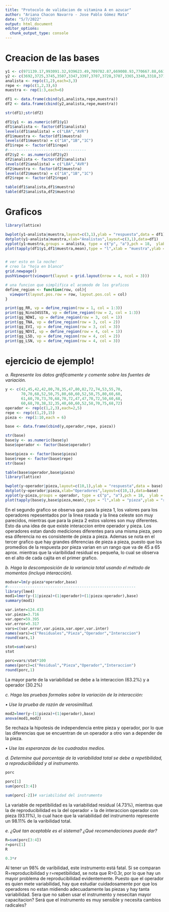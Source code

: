 ```yaml
---
title: "Protocolo de validacion de vitamina A en azucar"
author: "Ariana Chacon Navarro - Jose Pablo Gómez Mata"
date: "5/7/2022"
output: html_document
editor_options: 
  chunk_output_type: console
---
```


# Creacion de las bases
```r
y1 <- c(971139.17,993091.32,939623.49,709782.87,669008.93,770667.88,661346.38,624767.59,627798.79,619786,694073.24,645820.67,628314.16,583527.14,629979.67,708849.22,796648.09,693050.17)
y2 <- c(3692,3725,3745,3507,3347,3397,3707,3728,3707,3365,3340,3318,3715,3737,3687,3395,3535,3753)
analista <- rep(c(1,2),each=3,3)
repe <- rep(c(1,2,3),6)
muestra <- rep(1:3,each=6)

df1 <- data.frame(cbind(y1,analista,repe,muestra))
df2 <- data.frame(cbind(y2,analista,repe,muestra))

str(df1);str(df2)

df1$y1 <- as.numeric(df1$y1)
df1$analista <- factor(df1$analista)
levels(df1$analista) = c("LBA","AVR")
df1$muestra <- factor(df1$muestra)
levels(df1$muestra) = c("1A","1B","1C")
df1$repe <- factor(df1$repe)
#-----------------------------------
df2$y2 <- as.numeric(df2$y2)
df2$analista <- factor(df2$analista)
levels(df2$analista) = c("LBA","AVR")
df2$muestra <- factor(df2$muestra)
levels(df2$muestra) = c("1A","1B","1C")
df2$repe <- factor(df2$repe)

table(df1$analista,df1$muestra)
table(df2$analista,df2$muestra)
```

# Graficos
```r
library(lattice)

bwplot(y1~analista|muestra,layout=c(3,1),ylab = "respuesta",data = df1)
dotplot(y1~analista|muestra,xlab="Analistas",layout=c(3,1),data=df1)
xyplot(y1~muestra,groups = analista, type = c("p", "a"),pch = 18,  ylab = "Respuesta", df1)
plot(tapply(df1$y1,df1$muestra,mean),type = "l",xlab = "muestra",ylab = "respuesta promedio")


# ver esto en la noche!
# creo la "hoja en blanco"
grid.newpage()
pushViewport(viewport(layout = grid.layout(nrow = 4, ncol = 3)))

# una funcion que simplifica el acomodo de los graficos
define_region <- function(row, col){
  viewport(layout.pos.row = row, layout.pos.col = col)
}

print(gg_RR, vp = define_region(row = 1, col = 1:3))
print(gg_Nino34SSTA, vp = define_region(row = 2, col = 1:3))
print(gg_NDWI, vp = define_region(row = 3, col = 1))
print(gg_TNA, vp = define_region(row = 3, col = 2))
print(gg_EVI, vp = define_region(row = 3, col = 3))
print(gg_NDVI, vp = define_region(row = 4, col = 1))
print(gg_LSD, vp = define_region(row = 4, col = 2))
print(gg_LSN, vp = define_region(row = 4, col = 3))
```

# ejercicio de ejemplo!
*a.	Represente los datos gráficamente y comente sobre las fuentes de variación.*
```r
y <- c(42,45,42,42,80,78,35,47,80,82,72,74,53,55,70,
       70,70,68,52,50,75,80,60,60,52,50,75,80,60,60,
       61,60,70,73,70,68,70,72,47,47,70,72,50,60,68,
       60,68,70,38,32,35,40,60,60,52,58,70,75,68,72)
operador <- rep(c(1,2,3),each=2,5)
repe <- rep(c(1,2),15)
pieza <- rep(1:10,each = 6)

base <- data.frame(cbind(y,operador,repe, pieza))

str(base)
base$y <- as.numeric(base$y)
base$operador <- factor(base$operador)

base$pieza <- factor(base$pieza)
base$repe <- factor(base$repe)
str(base)

table(base$operador,base$pieza)
library(lattice)

bwplot(y~operador|pieza,layout=c(10,1),ylab = "respuesta",data = base)
dotplot(y~operador|pieza,xlab="Operadores",layout=c(10,1),data=base)
xyplot(y~pieza,groups = operador, type = c("p", "a"),pch = 18,  ylab = "Respuesta", base)
plot(tapply(base$y,base$pieza,mean),type = "l",xlab = "pieza",ylab = "respuesta promedio")
```

En el segundo grafico se observa que para la pieza 1, los valores para los operadores repesentados por la linea rosada y la linea celeste son muy parecidos, mientras que para la pieza 2 estos valores son muy diferentes. Esto da una idea de que existe interaccion entre operador y pieza. Los operadores estan dando mediciones diferentes para una misma pieza, pero esa diferencia no es consistente de pieza a pieza. Ademas se nota en el tercer grafico que hay grandes diferencias de pieza a pieza, puesto que los promedios de la respuesta por pieza varian en un rango que va de 45 a 65 aprox. mientras que la viaribilidad residual es pequeña, lo cual se observa en el alto de cada cajita en el primer grafico.

*b.	Haga la descomposición de la variancia total usando el método de momentos (incluya interacción). *

```r
modvar=lm(y~pieza*operador,base)
#---------------------------------------------------------
library(lme4)
mod1=lmer(y~(1|pieza)+(1|operador)+(1|pieza:operador),base)
summary(mod1)

var.inter=124.433
var.pieza=3.716
var.oper=59.395
var.error=9.317
vars=c(var.error,var.pieza,var.oper,var.inter)
names(vars)=c("Residuales","Pieza","Operador","Interaccion")
round(vars,1)

stot=sum(vars)
stot

porc=vars/stot*100
names(porc)=c("Residual","Pieza","Operador","Interaccion")
round(porc,1)
```
 
La mayor parte de la variabilidad se debe a la interaccion (63.2%) y a operador (30.2%) 
  
*c.	Haga las pruebas formales sobre la variación de la interacción:*

*•	Use la prueba de razón de verosimilitud.*
```r
mod2=lmer(y~(1|pieza)+(1|operador),base)
anova(mod1,mod2)
```

Se rechaza la hipotesis de independencia entre pieza y operador, por lo que las diferencias que se encuentran de un operador a otro van a depender de la pieza.

*•	Use las esperanzas de los cuadrados medios.*
  
*d.	Determine qué porcentaje de la variabilidad total se debe a repetibilidad, a reproducibilidad y al instrumento.*
```r
porc

porc[1]
sum(porc[3:4]) 

sum(porc[-2])# variabilidad del instrumento
```

La variable de repetibilidad es la variabilidad residual (4.73%), mientras que la de reproducibilidad es la del operador + la de interaccion operador con pieza (93.11%), lo cual hace que la variabilidad del instrumento represente un 98.11% de la varibilidad total.

*e.	¿Qué tan aceptable es el sistema? ¿Qué recomendaciones puede dar?* 
```r
R=sum(porc[3:4])
r=porc[1]
R

0.3*r
```

Al tener un 98% de varibilidad, este instrumento está fatal. Si se comparan R=reproducibilidad y r=repetibilidad, se nota que R>0.3r, por lo que hay un mayor problema de reproducibilidad evidentemente. Puesto que el operador es quien mete variabilidad, hay que estudiar cuidadosamente por que los operadores no estan midiendo adecuadamente las piezas y hay tanta variabilidad. Sera que no saben usar el instrumento y nesecitan mayor capacitacion? Será que el instrumento es muy sensible y necesita cambios radicales?